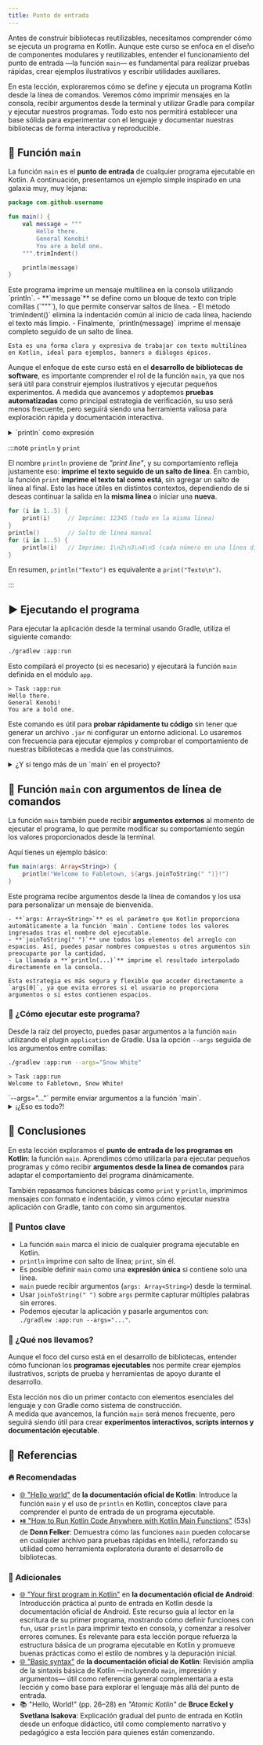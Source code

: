 ```yaml
---
title: Punto de entrada
---
```


<ReadingTime />

Antes de construir bibliotecas reutilizables, necesitamos comprender cómo se ejecuta un programa en Kotlin. Aunque este curso se enfoca en el diseño de componentes modulares y reutilizables, entender el funcionamiento del punto de entrada —la función `main`— es fundamental para realizar pruebas rápidas, crear ejemplos ilustrativos y escribir utilidades auxiliares.

En esta lección, exploraremos cómo se define y ejecuta un programa Kotlin desde la línea de comandos. Veremos cómo imprimir mensajes en la consola, recibir argumentos desde la terminal y utilizar Gradle para compilar y ejecutar nuestros programas.
Todo esto nos permitirá establecer una base sólida para experimentar con el lenguaje y documentar nuestras bibliotecas de forma interactiva y reproducible.

## 🚪 Función `main`

La función `main` es el **punto de entrada** de cualquier programa ejecutable en Kotlin. A continuación, presentamos un ejemplo simple inspirado en una galaxia muy, muy lejana:

```kotlin showLineNumbers title="Función main con mensaje multilínea (app/src/main/kotlin/com/github/username/app.kt)"
package com.github.username

fun main() {
    val message = """
        Hello there.
        General Kenobi!
        You are a bold one.
    """.trimIndent()

    println(message)
}
```

<Explanation>
    Este programa imprime un mensaje multilínea en la consola utilizando `println`.  
    - **`message`** se define como un bloque de texto con triple comillas (`"""`), lo que permite conservar saltos de línea.  
    - El método `trimIndent()` elimina la indentación común al inicio de cada línea, haciendo el texto más limpio.  
    - Finalmente, `println(message)` imprime el mensaje completo seguido de un salto de línea.  

    Esta es una forma clara y expresiva de trabajar con texto multilínea en Kotlin, ideal para ejemplos, banners o diálogos épicos.
</Explanation>

Aunque el enfoque de este curso está en el **desarrollo de bibliotecas de software**, es importante comprender el rol de la función `main`, ya que nos será útil para construir ejemplos ilustrativos y ejecutar pequeños experimentos.
A medida que avancemos y adoptemos **pruebas automatizadas** como principal estrategia de verificación, su uso será menos frecuente, pero seguirá siendo una herramienta valiosa para exploración rápida y documentación interactiva.

<details>
    <summary>`println` como expresión</summary>

    En Kotlin, `println` es una función que devuelve un valor de tipo `Unit`, lo que significa que puede usarse como **una expresión**, no solo como una instrucción.

    Gracias a esto, podemos escribir la función `main` de forma más concisa utilizando la sintaxis de expresión única:

    ```kotlin showLineNumbers title="Versión concisa de main como expresión"
    fun main() = println("Hello, World!")
    ```

    Aunque esta forma es perfectamente válida, **no suele ser la más común** para definir `main`, ya que generalmente se prefiere la versión con bloques `{ ... }` por claridad y extensibilidad.
    Aun así, es útil conocer esta alternativa, especialmente para **programas simples, scripts o ejemplos rápidos**.
</details>

:::note `println` y `print`

El nombre `println` proviene de *"print line"*, y su comportamiento refleja justamente eso: **imprime el texto seguido de un salto de línea**. En cambio, la función `print` **imprime el texto tal como está**, sin agregar un salto de línea al final.
Esto las hace útiles en distintos contextos, dependiendo de si deseas continuar la salida en la **misma línea** o iniciar una **nueva**.

```kotlin showLineNumbers title="Diferencias entre print y println"
for (i in 1..5) {
    print(i)     // Imprime: 12345 (todo en la misma línea)
}
println()        // Salto de línea manual
for (i in 1..5) {
    println(i)   // Imprime: 1\n2\n3\n4\n5 (cada número en una línea distinta)
}
```

En resumen, `println("Texto")` es equivalente a `print("Texto\n")`.

:::

## ▶️ Ejecutando el programa

Para ejecutar la aplicación desde la terminal usando Gradle, utiliza el siguiente comando:

```bash title="En tu terminal"
./gradlew :app:run
```

Esto compilará el proyecto (si es necesario) y ejecutará la función `main` definida en el módulo `app`.

```plaintext title="Salida esperada"
> Task :app:run
Hello there.
General Kenobi!
You are a bold one.
```

Este comando es útil para **probar rápidamente tu código** sin tener que generar un archivo `.jar` ni configurar un entorno adicional.
Lo usaremos con frecuencia para ejecutar ejemplos y comprobar el comportamiento de nuestras bibliotecas a medida que las construimos.

<details>
    <summary>¿Y si tengo más de un `main` en el proyecto?</summary>

    Veremos este tema en detalle más adelante, pero si necesitas cambiar la función `main` que se ejecuta, puedes modificar la siguiente línea en el bloque `application` de tu archivo `build.gradle.kts`:

    ```kotlin showLineNumbers title="build.gradle.kts"
    application {
        // highlight-next-line
        mainClass = "com.github.username.AppKt"
    }
    ```

    Sustituye `"com.github.username.AppKt"` por la ruta completa del archivo `.kt` que contiene el nuevo `main`, ajustado al formato que usa Kotlin al compilar:  
    - Usa el nombre del paquete (como `some.package`)  
    - Añade el nombre del archivo con la primera letra en mayúscula  
    - Agrega el sufijo `Kt` que Kotlin genera automáticamente para los archivos fuente

    Por ejemplo, si tienes un archivo llamado `otherMain.kt` en `app/src/main/kotlin/some/package/`, 
    deberías usar:

    ```kotlin
    mainClass = "some.package.OtherMainKt"
    ```
</details>

## 🧳 Función `main` con argumentos de línea de comandos

La función `main` también puede recibir **argumentos externos** al momento de ejecutar el programa, lo que permite modificar su comportamiento según los valores proporcionados desde la terminal.

Aquí tienes un ejemplo básico:

```kotlin showLineNumbers title="Función main con argumentos (app/src/main/kotlin/com/github/username/app.kt)"
fun main(args: Array<String>) {
    println("Welcome to Fabletown, ${args.joinToString(" ")}!")
}
```

<Explanation>
    Este programa recibe argumentos desde la línea de comandos y los usa para personalizar un mensaje de bienvenida.

    - **`args: Array<String>`** es el parámetro que Kotlin proporciona automáticamente a la función `main`. Contiene todos los valores ingresados tras el nombre del ejecutable.
    - **`joinToString(" ")`** une todos los elementos del arreglo con espacios. Así, puedes pasar nombres compuestos u otros argumentos sin preocuparte por la cantidad.
    - La llamada a **`println(...)`** imprime el resultado interpolado directamente en la consola.

    Esta estrategia es más segura y flexible que acceder directamente a `args[0]`, ya que evita errores si el usuario no proporciona argumentos o si estos contienen espacios.
</Explanation>

### 🚀 ¿Cómo ejecutar este programa?

Desde la raíz del proyecto, puedes pasar argumentos a la función `main` utilizando el plugin `application` de Gradle. Usa la opción `--args` seguida de los argumentos entre comillas:

```bash title="En tu terminal"
./gradlew :app:run --args="Snow White"
```

```plaintext title="📦 Salida esperada"
> Task :app:run
Welcome to Fabletown, Snow White!
```

<Explanation>
    `--args="..."` permite enviar argumentos a la función `main`.
</Explanation>

<details>
    <summary>
        ¡¿Eso es todo?!
    </summary>

    —¡Ja! Apenas estoy calentando... —junta las manos y sonríe—.  
    **¡Compatibilidad con Java... activada!**

    Aunque en Kotlin podemos declarar una función `main` sin clases, eso **no basta** si queremos:

    - Ejecutar el programa desde una herramienta que espera una clase con `public static void main(String[] args)` (como `java -cp` o scripts `.bat/.sh`).
    - Empaquetar un `.jar` ejecutable desde Gradle y correrlo con `java -jar`.
    - Usar la app desde lenguajes o entornos que solo entienden clases Java clásicas (como algunas tareas de Maven o lanzadores en sistemas operativos).
    - Integrar con herramientas de línea de comandos, sistemas de integración continua, o UIs que detectan entradas estáticas (como IntelliJ al crear "Run Configurations" en proyectos mixtos).

    :::info

    Para cubrir estos casos, necesitamos una clase con una función estática, algo que Kotlin **no genera automáticamente**... a menos que se lo pidamos.

    :::

    Por eso existe `@JvmStatic`:

    ```kotlin showLineNumbers title="Función main con @JvmStatic"
    object Launcher {
        @JvmStatic
        fun main(args: Array<String>) {
            println("Modo Java activado.")
        }
    }
    ```

    Esta anotación le dice al compilador que **genere una función `static` real de Java** dentro de la clase `Launcher`, compatible con cualquier herramienta que busque el clásico `public static void main`.

    :::tip Es especialmente útil en proyectos donde:
    
    - Quieres distribuir tu herramienta como un `.jar` ejecutable.
    - Quieres que se pueda invocar desde Java o desde un script de shell.
    - Estás trabajando en bibliotecas multiplataforma, herramientas CLI, plugins de build, o lanzadores.

    :::
</details>

## 🎯 Conclusiones

En esta lección exploramos el **punto de entrada de los programas en Kotlin**: la función `main`. Aprendimos cómo utilizarla para ejecutar pequeños programas y cómo recibir **argumentos desde la línea de comandos** para adaptar el comportamiento del programa dinámicamente.

También repasamos funciones básicas como `print` y `println`, imprimimos mensajes con formato e indentación, y vimos cómo ejecutar nuestra aplicación con Gradle, tanto con como sin argumentos.

### 🔑 Puntos clave

- La función `main` marca el inicio de cualquier programa ejecutable en Kotlin.
- `println` imprime con salto de línea; `print`, sin él.
- Es posible definir `main` como una **expresión única** si contiene solo una línea.
- `main` puede recibir argumentos (`args: Array<String>`) desde la terminal.
- Usar `joinToString(" ")` sobre `args` permite capturar múltiples palabras sin errores.
- Podemos ejecutar la aplicación y pasarle argumentos con:  
  `./gradlew :app:run --args="..."`.

### 🧰 ¿Qué nos llevamos?

Aunque el foco del curso está en el desarrollo de bibliotecas, entender cómo funcionan los **programas ejecutables** nos permite crear ejemplos ilustrativos, scripts de prueba y herramientas de apoyo durante el desarrollo.

Esta lección nos dio un primer contacto con elementos esenciales del lenguaje y con Gradle como sistema de construcción.  
A medida que avancemos, la función `main` será menos frecuente, pero seguirá siendo útil para crear **experimentos interactivos, scripts internos y documentación ejecutable**.

<div className="language-card-container">
    <LanguageCards.CppCard link="/docs/type-fundamentals/basics/main/cpp"/>
    <LanguageCards.PythonCard link="/docs/type-fundamentals/basics/main/py"/>
</div>

## 📖 Referencias

### 🔥 Recomendadas

- [🌐 "Hello world"](https://kotlinlang.org/docs/kotlin-tour-hello-world.html) de **la documentación oficial de Kotlin**: Introduce la función `main` y el uso de `println` en Kotlin, conceptos clave para comprender el punto de entrada de un programa ejecutable.
- [⏯️ "How to Run Kotlin Code Anywhere with Kotlin Main Functions"](https://youtu.be/aZgyvmjm4gA) (53s) de **Donn Felker**: Demuestra cómo las funciones `main` pueden colocarse en cualquier archivo para pruebas rápidas en IntelliJ, reforzando su utilidad como herramienta exploratoria durante el desarrollo de bibliotecas.

### 🔹 Adicionales

- [🌐  "Your first program in Kotlin"](https://developer.android.com/codelabs/basic-android-kotlin-compose-first-program) en **la documentación oficial de Android**: Introducción práctica al punto de entrada en Kotlin desde la documentación oficial de Android. Este recurso guía al lector en la escritura de su primer programa, mostrando cómo definir funciones con `fun`, usar `println` para imprimir texto en consola, y comenzar a resolver errores comunes. Es relevante para esta lección porque refuerza la estructura básica de un programa ejecutable en Kotlin y promueve buenas prácticas como el estilo de nombres y la depuración inicial.
- [🌐 "Basic syntax"](https://kotlinlang.org/docs/basic-syntax.html) de **la documentación oficial de Kotlin**: Revisión amplia de la sintaxis básica de Kotlin —incluyendo `main`, impresión y argumentos— útil como referencia general complementaria a esta lección y como base para explorar el lenguaje más allá del punto de entrada.
- 📚 "Hello, World!" (pp. 26–28) en *"Atomic Kotlin"* de **Bruce Eckel y Svetlana Isakova**: Explicación gradual del punto de entrada en Kotlin desde un enfoque didáctico, útil como complemento narrativo y pedagógico a esta lección para quienes están comenzando.